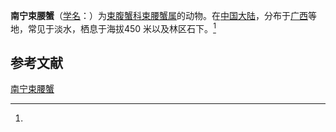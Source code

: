 {{Speciesbox
| name = 南宁束腰蟹
| status = 
| status_system = 
| image = 
| genus = Somanniathelphusa
| species = nanningensis
| authority = (Naiyanetr et Dai, 1997)<ref name='id12059'>{{cite web| url =http://www.bioinfo.cn/db05/BjdwSpecies.php?action=view&id=12059| title =南宁束腰蟹| work =《中国动物物种编目数据库》| publisher =中国科学院微生物研究所| author =中国科学院动物研究所| accessdate =2009-04-28| deadurl =yes| archiveurl =https://web.archive.org/web/20160305051324/http://www.bioinfo.cn/db05/BjdwSpecies.php?action=view&id=12059| archivedate =2016-03-05}}</ref>
}}

'''南宁束腰蟹'''（[[学名|学名]]：{{lang|la|''Somanniathelphusa nanningensis''}}）为[[束腹蟹科|束腹蟹科]][[束腰蟹属|束腰蟹属]]的动物。在[[中国大陆|中国大陆]]，分布于[[广西|广西]]等地，常见于淡水，栖息于海拔450 米以及林区石下。<ref name='id12059'/>

== 参考文献 ==
{{reflist}}

{{Wikispecies|Somanniathelphusa nanningensis}}
{{Taxonbar|from=Q10907368}}

[[Category:束腰蟹属|南宁束腰蟹]]


{{螃蟹小作品}}